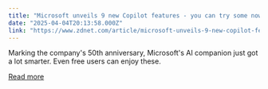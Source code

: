 ```yaml
---
title: "Microsoft unveils 9 new Copilot features - you can try some now"
date: "2025-04-04T20:13:58.000Z"
link: "https://www.zdnet.com/article/microsoft-unveils-9-new-copilot-features-you-can-try-some-now/"
---
```


Marking the company's 50th anniversary, Microsoft's AI companion just got a lot smarter. Even free users can enjoy these.

[Read more](https://www.zdnet.com/article/microsoft-unveils-9-new-copilot-features-you-can-try-some-now/)
